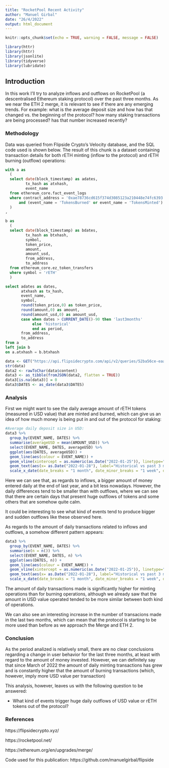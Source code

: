 ```yaml
---
title: "RocketPool Recent Activity"
author: "Manuel Girbal"
date: "26/4/2022"
output: html_document
---
```


```r
knitr::opts_chunk$set(echo = TRUE, warning = FALSE, message = FALSE)

library(httr)
library(httr)
library(jsonlite)
library(tidyverse)
library(lubridate)
```

## Introduction

In this work I'll try to analyze inflows and outflows on RocketPool (a descentralised Ethereum staking protocol) over the past three months. As we near the ETH 2 merge, it is relevant to see if there are any emerging trends. For example: what is the average deposit size and how has that changed vs. the beginning of the protocol? how many staking transactions are being processed? has that number increased recently?


### Methodology
Data was queried from Flipside Crypto's Velocity database, and the SQL code used is shown below. The result of this chunk is a dataset containing transaction details for both rETH minting (inflow to the protocol) and rETH burning (outflow) operations:

```sql
with a as 
  (
  select date(block_timestamp) as adates,
         tx_hash as atxhash,
         event_name
  from ethereum_core.fact_event_logs
  where contract_address = '0xae78736cd615f374d3085123a210448e74fc6393' -- rETH contract (RocketPool)
      and (event_name = 'TokensBurned' or event_name = 'TokensMinted')
  )
,

b as 
  (
  select date(block_timestamp) as bdates,
         tx_hash as btxhash,
         symbol,
         token_price,
         amount,
         amount_usd,
         from_address,
         to_address
  from ethereum_core.ez_token_transfers
  where symbol = 'rETH'
  )

select adates as dates,
       atxhash as tx_hash,
       event_name,
       symbol,
       round(token_price,0) as token_price,
       round(amount,0) as amount,
       round(amount_usd,0) as amount_usd,
       case when dates > CURRENT_DATE()-90 then 'last3months'
            else 'historical'
            end as period,
       from_address,
       to_address
from a
left join b
on a.atxhash = b.btxhash
```

```r
data <- GET("https://api.flipsidecrypto.com/api/v2/queries/52ba56ce-eaab-4b72-b3e3-3f0673851a1a/data/latest")
str(data)
data2 <- rawToChar(data$content)
data3 <- as_tibble(fromJSON(data2, flatten = TRUE))
data3[is.na(data3)] = 0
data3$DATES <- as_date(data3$DATES)
```


### Analysis
First we might want to see the daily average amount of rETH tokens (measured in USD value) that are minted and burned, which can give us an idea of how much money is being put in and out of the protocol for staking:

```r
#Average daily deposit size in USD:
data3 %>%
  group_by(EVENT_NAME, DATES) %>% 
  summarise(averageUSD = mean(AMOUNT_USD)) %>% 
  select(EVENT_NAME, DATES, averageUSD) %>% 
  ggplot(aes(DATES, averageUSD)) +
  geom_line(aes(colour = EVENT_NAME)) +
  geom_vline(xintercept = as.numeric(as.Date("2022-01-25")), linetype="dashed", size=1) +
  geom_text(aes(x= as.Date("2022-01-28"), label="Historical vs past 3 months", y=1000000), colour="black", angle=90) +
  scale_x_date(date_breaks = "1 month", date_minor_breaks = "1 week", date_labels = "%b-%Y")
```

Here we can see that, as regards to inflows, a bigger amount of money entered daily at the end of last year, and a bit less nowadays. However, the daily differences tend to be smaller than with outflows, where we can see that there are certain days that present huge outflows of tokens and some others that are somehow quite calm.

It could be interesting to see what kind of events tend to produce bigger and sudden outflows like these observed here.


As regards to the amount of daily transactions related to inflows and outflows, a somehow different pattern appears: 

```r
data3 %>%
  group_by(EVENT_NAME, DATES) %>% 
  summarise(n = n()) %>% 
  select(EVENT_NAME, DATES, n) %>% 
  ggplot(aes(DATES, n)) +
  geom_line(aes(colour = EVENT_NAME)) +
  geom_vline(xintercept = as.numeric(as.Date("2022-01-25")), linetype="dashed", size=1) +
  geom_text(aes(x= as.Date("2022-01-28"), label="Historical vs past 3 months", y=75), colour="black", angle=90) +
  scale_x_date(date_breaks = "1 month", date_minor_breaks = "1 week", date_labels = "%b-%Y")
```

The amount of daily transactions made is significantly higher for minting operations than for burning operations, although we already saw that the amount in USD value operated tended to be more similar between both kind of operations.

We can also see an interesting increase in the number of transacions made in the last two months, which can mean that the protocol is starting to be more used than before as we approach the Merge and ETH 2.

### Conclusion
As the period analized is relatively small, there are no clear conclusions regarding a change in user behavior for the last three months, at least with regard to the amount of money invested. However, we can definitely say that since March of 2022 the amount of daily minting transactions has grew and is constantly higher that the amount of burning transactions (which, however, imply more USD value per transaction)


This analysis, however, leaves us with the following question to be answered:

* What kind of events trigger huge daily outflows of USD value or rETH tokens out of the protocol?

### References
https://flipsidecrypto.xyz/

https://rocketpool.net/

https://ethereum.org/en/upgrades/merge/


Code used for this publication: https://github.com/manuelgirbal/flipside 


